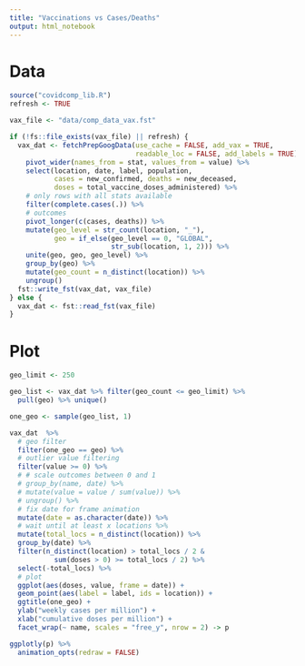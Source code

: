 ```yaml
---
title: "Vaccinations vs Cases/Deaths"
output: html_notebook
---
```


# Data

```r
source("covidcomp_lib.R")
refresh <- TRUE 

vax_file <- "data/comp_data_vax.fst"

if (!fs::file_exists(vax_file) || refresh) {
  vax_dat <- fetchPrepGoogData(use_cache = FALSE, add_vax = TRUE,
                               readable_loc = FALSE, add_labels = TRUE) %>%
    pivot_wider(names_from = stat, values_from = value) %>%
    select(location, date, label, population,
           cases = new_confirmed, deaths = new_deceased,
           doses = total_vaccine_doses_administered) %>%
    # only rows with all stats available
    filter(complete.cases(.)) %>%
    # outcomes
    pivot_longer(c(cases, deaths)) %>%
    mutate(geo_level = str_count(location, "_"),
           geo = if_else(geo_level == 0, "GLOBAL",
                         str_sub(location, 1, 2))) %>%
    unite(geo, geo, geo_level) %>%
    group_by(geo) %>%
    mutate(geo_count = n_distinct(location)) %>%
    ungroup()
  fst::write_fst(vax_dat, vax_file)
} else {
  vax_dat <- fst::read_fst(vax_file)
}
```

# Plot

```r
geo_limit <- 250

geo_list <- vax_dat %>% filter(geo_count <= geo_limit) %>%
  pull(geo) %>% unique()

one_geo <- sample(geo_list, 1)

vax_dat  %>%
  # geo filter
  filter(one_geo == geo) %>%
  # outlier value filtering
  filter(value >= 0) %>%
  # # scale outcomes between 0 and 1
  # group_by(name, date) %>%
  # mutate(value = value / sum(value)) %>%
  # ungroup() %>%
  # fix date for frame animation
  mutate(date = as.character(date)) %>%
  # wait until at least x locations %>%
  mutate(total_locs = n_distinct(location)) %>%
  group_by(date) %>%
  filter(n_distinct(location) > total_locs / 2 &
           sum(doses > 0) >= total_locs / 2) %>%
  select(-total_locs) %>%
  # plot
  ggplot(aes(doses, value, frame = date)) +
  geom_point(aes(label = label, ids = location)) +
  ggtitle(one_geo) + 
  ylab("weekly cases per million") +
  xlab("cumulative doses per million") +
  facet_wrap(~ name, scales = "free_y", nrow = 2) -> p

ggplotly(p) %>%
  animation_opts(redraw = FALSE)
```